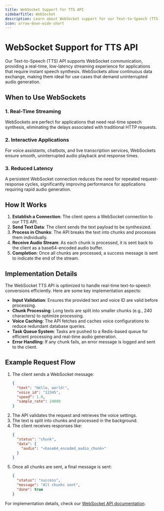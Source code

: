 ```yaml
---
title: WebSocket Support for TTS API
sidebarTitle: WebSocket
description: Learn about WebSocket support for our Text-to-Speech (TTS) API, how it works, and when to use it.
icon: arrow-down-wide-short
---
```


# WebSocket Support for TTS API

Our Text-to-Speech (TTS) API supports WebSocket communication, providing a real-time, low-latency streaming experience for applications that require instant speech synthesis. WebSockets allow continuous data exchange, making them ideal for use cases that demand uninterrupted audio generation.

## When to Use WebSockets

### 1. **Real-Time Streaming**

WebSockets are perfect for applications that need real-time speech synthesis, eliminating the delays associated with traditional HTTP requests.

### 2. **Interactive Applications**

For voice assistants, chatbots, and live transcription services, WebSockets ensure smooth, uninterrupted audio playback and response times.

### 3. **Reduced Latency**

A persistent WebSocket connection reduces the need for repeated request-response cycles, significantly improving performance for applications requiring rapid audio generation.

## How It Works

1. **Establish a Connection**: The client opens a WebSocket connection to our TTS API.
2. **Send Text Data**: The client sends the text payload to be synthesized.
3. **Process in Chunks**: The API breaks the text into chunks and processes them individually.
4. **Receive Audio Stream**: As each chunk is processed, it is sent back to the client as a base64-encoded audio buffer.
5. **Completion**: Once all chunks are processed, a success message is sent to indicate the end of the stream.

## Implementation Details

The WebSocket TTS API is optimized to handle real-time text-to-speech conversions efficiently. Here are some key implementation aspects:

- **Input Validation**: Ensures the provided text and voice ID are valid before processing.
- **Chunk Processing**: Long texts are split into smaller chunks (e.g., 240 characters) to optimize processing.
- **Voice Caching**: The API fetches and caches voice configurations to reduce redundant database queries.
- **Task Queue System**: Tasks are pushed to a Redis-based queue for efficient processing and real-time audio generation.
- **Error Handling**: If any chunk fails, an error message is logged and sent to the client.

## Example Request Flow

1. The client sends a WebSocket message:
   ```json
   {
     "text": "Hello, world!",
     "voice_id": "12345",
     "speed": 1.0,
     "sample_rate": 24000
   }
   ```
2. The API validates the request and retrieves the voice settings.
3. The text is split into chunks and processed in the background.
4. The client receives responses like:
   ```json
   {
     "status": "chunk",
     "data": {
       "audio": "<base64_encoded_audio_chunk>"
     }
   }
   ```
5. Once all chunks are sent, a final message is sent:
   ```json
   {
     "status": "success",
     "message": "All chunks sent",
     "done": true
   }
   ```

For implementation details, check our [WebSocket API documentation](/v3.0.1/content/api-references/lightning-large-ws).
